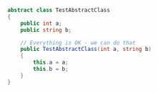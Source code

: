 ```csharp
abstract class TestAbstractClass
{
    public int a;
    public string b;

    // Everything is OK - we can do that
    public TestAbstractClass(int a, string b)
    {
        this.a = a;
        this.b = b;
    }
}
```
